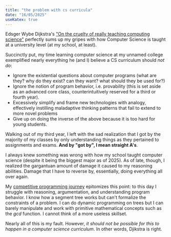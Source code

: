 ```yaml
---
title: "the problem with cs curricula"
date: "16/05/2025"
useKatex: true
---
```


Edsger Wybe Dijkstra's ["On the cruelty of really teaching computing science"](https://www.cs.utexas.edu/~EWD/transcriptions/EWD10xx/EWD1036.html) perfectly sums up my gripes with how Computer Science is taught at a university level (at my school, at least).

Succinctly put, my time learning computer science at my unnamed college exemplified nearly everything he (and I) believe a CS curriculum should _not do_:

- Ignore the existential questions about computer programs (what are they? why do they exist? can they want? what should they be used for?)
- Ignore the notion of program behavior, i.e. provability (this is set aside as an advanced core class, counterintuitively reserved for a third or fourth year).
- Excessively simplify and frame new technologies with analogy, effectively instilling maladaptive thinking patterns that fail to extend to more novel problems
- Give up on doing the inverse of the above because it is too hard for young students.

Walking out of my third year, I left with the sad realization that I got by the majority of my classes by only understanding things as they pertained to assignments and exams. **And by "got by", I mean straight A's**.

I always knew something was wrong with how my school taught computer science (despite it being the biggest major as of 2025). As of late, though, I realized the gargantuan amount of damage it caused to my reasoning abilities. Damage that I have to reverse by, essentially, doing everything all over again.

My [competitive programming journey](/algorithms/competitive-programming-log.html) epitomizes this point: to this day I struggle with reasoning, argumentation, and understanding program behavior. I know how a segment tree works but can't formalize the constraints of a problem. I can do dynamic programming on trees but I can barely manipulate and work with primitive mathematical concepts such as the $gcd$ function. I cannot think of a more useless skillset.

Nearly all of this is my fault. However, _it should not be possible for this to happen in a computer science curriculum_. In other words, Djikstra is right.
